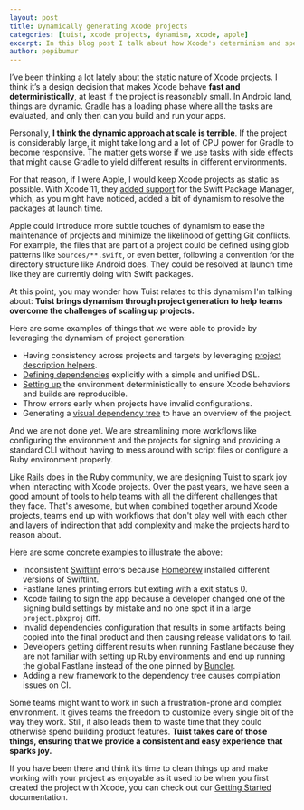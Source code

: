 ```yaml
---
layout: post
title: Dynamically generating Xcode projects
categories: [tuist, xcode projects, dynamism, xcode, apple]
excerpt: In this blog post I talk about how Xcode's determinism and speed relates to the static nature of Xcode projects, and how Tuist leverages dynamism to help teams overcome the challenges of scaling up projects.
author: pepibumur
---
```


I’ve been thinking a lot lately about the static nature of Xcode projects.
I think it’s a design decision that makes Xcode behave **fast and deterministically**,
at least if the project is reasonably small.
In Android land,
things are dynamic.
[Gradle](https://gradle.org/) has a loading phase where all the tasks are evaluated, and only then can you build and run your apps.

Personally, **I think the dynamic approach at scale is terrible**. If the project is considerably large, it might take long and a lot of CPU power for Gradle to become responsive. The matter gets worse if we use tasks with side effects that might cause Gradle to yield different results in different environments.

For that reason,
if I were Apple, I would keep Xcode projects as static as possible. With Xcode 11,
they [added support](https://developer.apple.com/documentation/xcode/adding_package_dependencies_to_your_app) for the Swift Package Manager,
which,
as you might have noticed,
added a bit of dynamism to resolve the packages at launch time.

Apple could introduce more subtle touches of dynamism to ease the maintenance of projects and minimize the likelihood of getting Git conflicts.
For example, the files that are part of a project could be defined using glob patterns like `Sources/**.swift`,
or even better,
following a convention for the directory structure like Android does.
They could be resolved at launch time like they are currently doing with Swift packages.

At this point, you may wonder how Tuist relates to this dynamism I'm talking about:
**Tuist brings dynamism through project generation to help teams overcome the challenges of scaling up projects.**

Here are some examples of things that we were able to provide by leveraging the dynamism of project generation:

- Having consistency across projects and targets by leveraging [project description helpers](/docs/usage/helpers/).
- [Defining dependencies](/docs/dependencies/local/) explicitly with a simple and unified DSL.
- [Setting up](/docs/commands/up/) the environment deterministically to ensure Xcode behaviors and builds are reproducible.
- Throw errors early when projects have invalid configurations.
- Generating a [visual dependency tree](/docs/commands/graph/) to have an overview of the project.

And we are not done yet. We are streamlining more workflows like configuring the environment and the projects for signing and providing a standard CLI without having to mess around with script files or configure a Ruby environment properly.

Like [Rails](https://rubyonrails.org/) does in the Ruby community,
we are designing Tuist to spark joy when interacting with Xcode projects.
Over the past years,
we have seen a good amount of tools to help teams with all the different challenges that they face.
That's awesome,
but when combined together around Xcode projects,
teams end up with workflows that don't play well with each other and layers of indirection that add complexity and make the projects hard to reason about.

Here are some concrete examples to illustrate the above:

- Inconsistent [Swiftlint](https://github.com/realm/SwiftLint) errors because [Homebrew](https://brew.sh) installed different versions of Swiftlint.
- Fastlane lanes printing errors but exiting with a exit status 0.
- Xcode failing to sign the app because a developer changed one of the signing build settings by mistake and no one spot it in a large `project.pbxproj` diff.
- Invalid dependencies configuration that results in some artifacts being copied into the final product and then causing release validations to fail.
- Developers getting different results when running Fastlane because they are not familiar with setting up Ruby environments and end up running the global Fastlane instead of the one pinned by [Bundler](https://bundler.io/).
- Adding a new framework to the dependency tree causes compilation issues on CI.

Some teams might want to work in such a frustration-prone and complex environment.
It gives teams the freedom to customize every single bit of the way they work.
Still, it also leads them to waste time that they could otherwise spend building product features.
**Tuist takes care of those things, ensuring that we provide a consistent and easy experience that sparks joy.**

If you have been there and think it’s time to clean things up and make working with your project as enjoyable as it used to be when you first created the project with Xcode,
you can check out our [Getting Started](/docs/usage/getting-started/) documentation.
